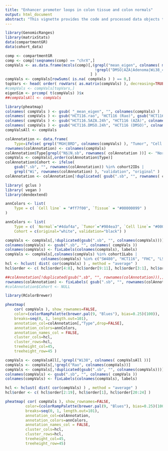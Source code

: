 ```yaml
---
title: "Enhancer promoter loops in colon tissue and colon normals"
output: html_document
abstract: "This vignette provides the code and processed data objects to reproduce compartment clustering"
---
```


```r

library(GenomicRanges)
library(matrixStats)
data(compartmentGR)
data(cohort_data)

comp <- compartmentGR
comp <- comp[!seqnames(comp) == "chrX",]
compVals <- as.data.frame(mcols(comp)[,(grepl("mean_eigen", colnames( mcols( comp ) )) &
                                        !grepl("DMSO|AZA|Adenoma|Wi38_46", colnames( mcols( comp ) ) ))
                                      ] )
compVals <- compVals[rowSums( is.na( compVals ) ) == 0,]
topVars <- head( order( rowVars( as.matrix(compVals) ), decreasing=TRUE ), 10000 )
#compVals <- compVals[topVars,]
eigenSim <- prcomp( t(compVals) )$x
##compValsAll <- compVals

library(pheatmap)
colnames( compVals ) <- gsub( "_mean_eigen", "", colnames(compVals) )
colnames( compVals ) <- gsub("HCT116.rao", "HCT116 (Rao)", gsub("HCT116.0h", "HCT116", colnames( compVals )))
colnames( compVals ) <- gsub("HCT116.5AZA.24h", "HCT116 (AZA)", colnames( compVals ) )
colnames( compVals ) <- gsub("HCT116.DMSO.24h", "HCT116 (DMSO)", colnames( compVals ) )
compValsAll <- compVals

colAnnotation <- data.frame(
    Type=ifelse( grepl("MGH|BRD", colnames(compVals) ), "Tumor", "Cell line"), stringsAsFactors=FALSE )
rownames(colAnnotation) <- colnames(compVals)
colAnnotation$Type[grepl("N$|N.sb", rownames( colAnnotation ))] <- "Normal"
compVals <- compVals[,order(colAnnotation$Type)]
colAnnotation$Cohort <- ifelse(
    gsub(".sb", "", rownames(colAnnotation)) %in% cohort2IDs |
    grepl("Wi", rownames(colAnnotation) ), "validation", "original" )
colAnnotation <- colAnnotation[!duplicated( gsub(".sb", "", rownames( colAnnotation )) ),]

library( gclus )
library( vegan )
library(dendextend)

annColors <- list(
    Type = c( `Cell line` = "#ff7f00", `Tissue` = "#00000099" )
)

annColors <- list(
    Type = c( `Normal`="#4daf4a", `Tumor`="#984ea3", `Cell line`= "#00000090" ),
    Cohort = c(original="white", validation="black") )

compVals <- compVals[,!duplicated(gsub(".sb", "", colnames(compVals)))]
colnames(compVals) <- gsub(".sb", "", colnames( compVals ))
colnames(compVals) <- fixLabels(colnames(compVals), labels)
compVals <- compVals[,colnames(compVals) %in% cohort1Labs |
                colnames(compVals) %in% c("SW480", "HCT116", "FHC", "LS174T", "RKO")]
hcl <- hclust( dist( cor(compVals) ) , method = "average" )
hcl$order <- c( hcl$order[4:8], hcl$order[9:11], hcl$order[3:1], hcl$order[12:16] )

##colAnnotation[!duplicated(gsub(".sb", "", rownames(colAnnotation))),]
rownames(colAnnotation) <- fixLabels( gsub(".sb", "", rownames(colAnnotation)), labels )
#colAnnotation$Cohort <- NULL
```

```r

library(RColorBrewer)

pheatmap(
    cor( compVals ), show_rownames=FALSE,
    color=(colorRampPalette(brewer.pal(9, "Blues"), bias=0.25)(100)),
    breaks=seq(0, 1, length.out=101),
    annotation_col=colAnnotation[,"Type",drop=FALSE],
    annotation_colors=annColors,
    annotation_names_col = FALSE,
    cluster_cols=hcl,
    cluster_rows=hcl,
    treeheight_col=45,
    treeheight_row=45 )

```


```r

compVals <- compValsAll[,!grepl("Wi38", colnames( compValsAll ))]
compVals <- compVals[,!grepl("Rao", colnames(compVals))]
compVals <- compVals[,!duplicated(gsub(".sb", "", colnames(compVals)))]
colnames(compVals) <- gsub(".sb", "", colnames( compVals ))
colnames(compVals) <- fixLabels(colnames(compVals), labels)

hcl <- hclust( dist( cor(compVals) ) , method = "average" )
hcl$order <- c( hcl$order[2:19], hcl$order[1], hcl$order[20:24] )

pheatmap( cor( compVals ), show_rownames=FALSE,
         color=(colorRampPalette(brewer.pal(9, "Blues"), bias=0.25)(100)),
         breaks=seq(0, 1, length.out=101),
         annotation_col=colAnnotation,
         annotation_colors=annColors,
         annotation_names_col = FALSE,
         cluster_cols=hcl,
         cluster_rows=hcl,
         treeheight_col=45,
         treeheight_row=45)

```
